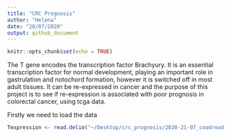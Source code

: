 ```yaml
---
title: "CRC Prognosis"
author: "Helena"
date: "28/07/2020"
output: github_document
---
```


```r
knitr::opts_chunk$set(echo = TRUE)
```

The T gene encodes the transcription factor Brachyury. It is an essential transcription factor for normal development, playing an important role in gastrulation and notochord formation, however it is switched off in most adult tissues. It can be re-expressed in cancer and the purpose of this project is to see if re-expression is associated with poor prognosis in colorectal cancer, using tcga data.

Firstly we need to load the data

```r
Texpression <- read.delim("~/Desktop/crc_prognosis/2020-21-07_coadread.tsv")
```

